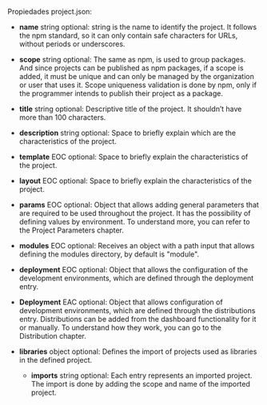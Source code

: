 
<Title>Project.json</Title>

Propiedades project.json:

-   **name** string optional: string is the name to identify the project. It follows the npm standard, so it can only contain safe characters for URLs, without periods or underscores.

-   **scope** string optional: The same as npm, is used to group packages. And since projects can be published as npm packages, if a scope is added, it must be unique and can only be managed by the organization or user that uses it. Scope uniqueness validation is done by npm, only if the programmer intends to publish their project as a package.

-   **title** string optional: Descriptive title of the project. It shouldn’t have more than 100 characters.

-   **description** string optional: Space to briefly explain which are the characteristics of the project.

-   **template** <Link to="/glossary#eoc">EOC</Link> optional: Space to briefly explain the characteristics of the project.

-   **layout** <Link to="/glossary#eoc">EOC</Link> optional: Space to briefly explain the characteristics of the project.

-   **params** <Link to="/glossary#eoc">EOC</Link> optional: Object that allows adding general parameters that are required to be used throughout the project. It has the possibility of defining values by environment. To understand more, you can refer to the Project <Link to="/project/params">Parameters chapter.</Link>

-   **modules** <Link to="/glossary#eoc">EOC</Link> optional: Receives an object with a path input that allows defining the modules directory, by default is "module".

-   **deployment** <Link to="/glossary#eoc">EOC</Link> optional: Object that allows the configuration of the development environments, which are defined through the deployment entry.

-   **Deployment** <Link to="/glossary#eac">EAC</Link> optional: Object that allows configuration of development environments, which are defined through the distributions entry. Distributions can be added from the dashboard functionality for it or manually. To understand how they work, you can go to the <Link to="/project/distributions">Distribution chapter.</Link>

-   **libraries** object optional: Defines the import of projects used as libraries in the defined project.

    -   **imports** string optional: Each entry represents an imported project. The import is done by adding the scope and name of the imported project.

